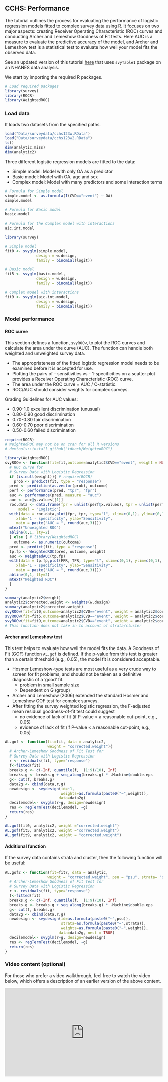 ## CCHS: Performance {.unnumbered}

The tutorial outlines the process for evaluating the performance of logistic regression models fitted to complex survey data using R. It focuses on two major aspects: creating Receiver Operating Characteristic (ROC) curves and conducting Archer and Lemeshow Goodness of Fit tests. Here AUC is a measure to evaluate the predictive accuracy of the model, and Archer and Lemeshow test is a statistical test to evaluate how well your model fits the observed data.

::: callout-important
See an updated version of this tutorial [here](surveydata9c.html) that uses `svyTable1` package on an NHANES data analysis.
:::

We start by importing the required R packages.

```r
# Load required packages
library(survey)
library(ROCR)
library(WeightedROC)
```

### Load data

It loads two datasets from the specified paths.

```r
load("Data/surveydata/cchs123w.RData")
load("Data/surveydata/cchs123w2.RData")
ls()
dim(analytic.miss)
dim(analytic2)
```

Three different logistic regression models are fitted to the data:

-   Simple model: Model with only OA as a predictor
-   Basic model: Model with OA, age and sex
-   Complex model: Model with many predictors and some interaction terms

```r
# Formula for Simple model
simple.model <- as.formula(I(CVD=="event") ~ OA)
simple.model

# Formula for Basic model
basic.model

# Formula for the Complex model with interactions
aic.int.model
```

```r
library(survey)

# Simple model
fit0 <- svyglm(simple.model,
              design = w.design,
              family = binomial(logit))

# Basic model
fit5 <- svyglm(basic.model,
              design = w.design,
              family = binomial(logit))

# Complex model with interactions
fit9 <- svyglm(aic.int.model,
              design = w.design,
              family = binomial(logit))
```

### Model performance

#### ROC curve

This section defines a function, `svyROCw`, to plot the ROC curves and calculate the area under the curve (AUC). The function can handle both weighted and unweighted survey data.

-   The appropriateness of the fitted logistic regression model needs to be examined before it is accepted for use.
-   Plotting the pairs of - sensitivities vs - 1-specificities on a scatter plot provides a Receiver Operating Characteristic (ROC) curve.
-   The area under the ROC curve = AUC / C-statistic.
-   ROC/AUC should consider weights for complex surveys.

Grading Guidelines for AUC values:

-   0.90-1.0 excellent discrimination (unusual)
-   0.80-0.90 good discrimination
-   0.70-0.80 fair discrimination
-   0.60-0.70 poor discrimination
-   0.50-0.60 failed discrimination

```r
require(ROCR)
# WeightedROC may not be on cran for all R versions
# devtools::install_github("tdhock/WeightedROC")

library(WeightedROC)
svyROCw <- function(fit=fit,outcome=analytic2$CVD=="event", weight = NULL){
  # ROC curve for
  # Survey Data with Logistic Regression
  if (is.null(weight)){ # require(ROCR)
    prob <- predict(fit, type = "response")
  pred <- prediction(as.vector(prob), outcome)
  perf <- performance(pred, "tpr", "fpr")
  auc <- performance(pred, measure = "auc")
  auc <- auc@y.values[[1]]
  roc.data <- data.frame(fpr = unlist(perf@x.values), tpr = unlist(perf@y.values), 
      model = "Logistic")
  with(data = roc.data,plot(fpr, tpr, type="l", xlim=c(0,1), ylim=c(0,1), lwd=1,
     xlab="1 - specificity", ylab="Sensitivity",
     main = paste("AUC = ", round(auc,3))))
  mtext("Unweighted ROC")
  abline(0,1, lty=2)
  } else { # library(WeightedROC)
    outcome <- as.numeric(outcome)
  pred <- predict(fit, type = "response")
  tp.fp <- WeightedROC(pred, outcome, weight)
  auc <- WeightedAUC(tp.fp)
  with(data = tp.fp,plot(FPR, TPR, type="l", xlim=c(0,1), ylim=c(0,1), lwd=1,
     xlab="1 - specificity", ylab="Sensitivity",
     main = paste("AUC = ", round(auc,3))))
  abline(0,1, lty=2)
  mtext("Weighted ROC")
  }
}
```

```r
summary(analytic2$weight)
analytic2$corrected.weight <- weights(w.design)
summary(analytic2$corrected.weight)
svyROCw(fit=fit0,outcome=analytic2$CVD=="event", weight = analytic2$corrected.weight)
svyROCw(fit=fit5,outcome=analytic2$CVD=="event", weight = analytic2$corrected.weight)
svyROCw(fit=fit9,outcome=analytic2$CVD=="event", weight = analytic2$corrected.weight)
# This function does not take in to account of strata/cluster
```

#### Archer and Lemeshow test

This test helps to evaluate how well the model fits the data. A Goodness of Fit (GOF) function `AL.gof` is defined. If the p-value from this test is greater than a certain threshold (e.g., 0.05), the model fit is considered acceptable.

-   Hosmer Lemeshow-type tests are most useful as a very crude way to screen for fit problems, and should not be taken as a definitive diagnostic of a 'good' fit.
    -   problem in small sample size
    -   Dependent on G (group)
-   Archer and Lemeshow (2006) extended the standard Hosmer and Lemeshow GOF test for complex surveys.
-   After fitting the survey weighted logistic regression, the F-adjusted mean residual goodness-of-fit test could suggest
    -   no evidence of lack of fit (if P-value \> a reasonable cut-point, e.g., 0.05)
    -   evidence of lack of fit (if P-value \< a reasonable cut-point, e.g., 0.05)

```r
AL.gof <- function(fit=fit, data = analytic2, 
                   weight = "corrected.weight"){
  # Archer-Lemeshow Goodness of Fit Test for
  # Survey Data with Logistic Regression
  r <- residuals(fit, type="response") 
  f<-fitted(fit) 
  breaks.g <- c(-Inf, quantile(f,  (1:9)/10), Inf)
  breaks.g <- breaks.g + seq_along(breaks.g) * .Machine$double.eps
  g<- cut(f, breaks.g)
  data2g <- cbind(data,r,g)
  newdesign <- svydesign(id=~1, 
                         weights=as.formula(paste0("~",weight)), 
                        data=data2g)
  decilemodel<- svyglm(r~g, design=newdesign) 
  res <- regTermTest(decilemodel, ~g)
  return(res) 
}
```

```r
AL.gof(fit0, analytic2, weight ="corrected.weight")
AL.gof(fit5, analytic2, weight ="corrected.weight")
AL.gof(fit9, analytic2, weight = "corrected.weight")
```

#### Additional function

If the survey data contains strata and cluster, then the following function will be useful:

```r
AL.gof2 <- function(fit=fit7, data = analytic, 
                   weight = "corrected.weight", psu = "psu", strata= "strata"){
  # Archer-Lemeshow Goodness of Fit Test for
  # Survey Data with Logistic Regression
  r <- residuals(fit, type="response") 
  f<-fitted(fit) 
  breaks.g <- c(-Inf, quantile(f,  (1:9)/10), Inf)
  breaks.g <- breaks.g + seq_along(breaks.g) * .Machine$double.eps
  g<- cut(f, breaks.g)
  data2g <- cbind(data,r,g)
  newdesign <- svydesign(id=as.formula(paste0("~",psu)),
                         strata=as.formula(paste0("~",strata)),
                         weights=as.formula(paste0("~",weight)), 
                        data=data2g, nest = TRUE)
  decilemodel<- svyglm(r~g, design=newdesign) 
  res <- regTermTest(decilemodel, ~g)
  return(res) 
}
```

### Video content (optional)

::: callout-tip
For those who prefer a video walkthrough, feel free to watch the video below, which offers a description of an earlier version of the above content.
:::

::: {style="position: relative; padding-bottom: 56.25%; height: 0; overflow: hidden;"}
<iframe src="https://www.youtube.com/embed/n9WSFJH8FcQ" style="position: absolute; top: 0; left: 0; width: 100%; height: 100%; border:0;" allowfullscreen>

</iframe>
:::
